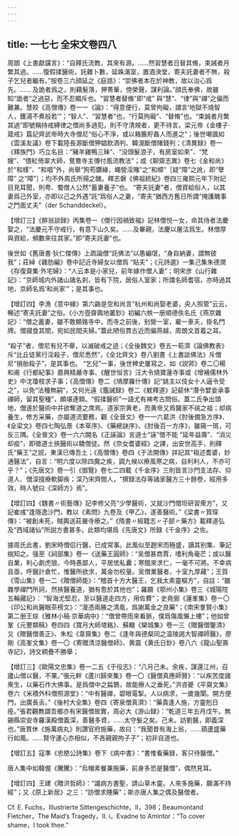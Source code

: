 ```yaml
---
---
---
```

title: 一七七 全宋文卷四八
---




周朗《上書獻讜言》：“自釋氏流教，其來有源。……然習慧者日替其脩，束誡者月繁其過。……復假揉醫術，託雜卜數，延姝滿室，置酒浹堂，寄夫託妻者不無，殺子乞兒者繼有。”按卷三六顔延之《庭誥》：“崇佛者本在於神教，故以治心爲先。…… 及詭者爲之，則藉髮落，狎菁華，傍榮聲，謀利論。”顔氏奉佛，故雖知“詭者”之過惡，而不忍顯斥也。“習慧者替脩”即“戒” 與“慧”、“律”與“禪”之偏而難兼。慧皎《高僧傳》卷一一《論》：“得意便行，莫曾拘礙，謂言‘地獄不燒智人，鑊湯不煮般若’”；“智人”、“習慧者”也，“行莫拘礙”、“替脩”也。“束誠者月繁其過”即號稱持戒縛律之僧尚多過犯，則不守清規者，更不待言。梁元帝《金樓子·箴戒》篇記齊武帝時大寺僧尼“俗心不淨，或以箱簏貯姦人而進之”；後世嘲諷如《雲溪友議》卷下載陸長源斷僧狎娼飲酒判、韓滉斷僧賭錢判；《清異録》卷一《釋族門》巧立名目：“豬羊雞鴨三昧”、“没頭髮浪子，有房室如來”、“梵嫂”、“偎紅倚翠大師，鴛鴦寺主傳付風流教法”；或《聊齋志異》卷七《金和尚》於“和樣”、“和唱”外，尚舉“狗苟鑽緣，蠅營淫賭”之“和幛”［疑“障”之訛，即“孽障” 之“障”］；均不外周氏所揚之醜。釋志磐《佛祖統紀》卷四三雍熙元年下附記目見耳聞，則粤、蜀僧人公然“蓄妻養子”也。 “寄夫託妻”者，僧資給俗人，以其妻爲己外室，亦即以己之外遇“託”爲俗人之妻，“寄夫”猶西方舊日所謂“掩護醜事之門面丈夫”（der Schanddeckel）。

【增訂三】《醉翁談録》丙集卷一《僧行因禍致福》記林僧悦一女，命其侍者法慶娶之，“法慶元不守戒行，有意下山久矣。……及畢親，法慶以屠沽爲生。林僧厚與資給，頻數來往其家。”即“寄夫託妻”也。

後世如《舊唐書·狄仁傑傳》上疏論僧“託佛法”以愚編氓，“身自納妻，謂無彼我”；莊綽《雞肋編》卷中記近寺婦女以僧爲 “貼夫”；《元詩選》一集己集朱德潤《存復齋集·外宅婦》：“人云本是小家兒，前年嫁作僧人妻”；明宋彦《山行雜記》：“京師城内外諸山諸名剎，皆有下院，居俗人室家；所謂名師耆宿，亦時過其地，京師名爲‘和尚家’”；是其事也。

【增訂四】李漁《意中緣》第六齣是空和尚言“杭州和尚娶老婆，央人照管”云云，暢述“寄夫託妻”之俗。《小方壺齋輿地叢鈔》初編六帙一册順德佚名氏《燕京雜記》：“僧之蓄妻，雖不敢顯臵寺中，而寺之前後，别營一室，雇一車夫，掛名門牌。僧寢食其間，宛如民間夫婦。”蓋此陋俗貫古近而偏燕越，周朗文首着之耳。

“殺子”者，僧尼有兒不舉，以滅破戒之迹；《全後魏文》卷五一荀濟《論佛教表》斥“比丘徒黨行淫殺子，僧尼悉然”，《全北齊文》卷八劉晝《上書詆佛法》斥僧尼“損胎殺子”，是其事也。 “乞兒”一事，後世稗史屢寫之，如《説郛》卷二〇楊和甫《行都紀事》嘉興精嚴寺事、《醒世恒言》汪大令燒寶蓮寺事或《增補儒林外史》中沈瓊枝求子事；《高僧傳》卷二《鳩摩羅什傳》記“姚主以伎女十人逼令受之”，以免“法種無嗣”，又何光遠《鑑誡録》卷二《躭釋道》記裴休“潛令嬖妾承事禪師，留其聖種”，頗堪連類。“假揉醫術”一語尤有裨考古問俗。蓋二氏争出頭地，僧遂於醫術中并欲奪道之席焉。道家宗黄老，而黄帝又爲醫家不祧之祖；却病養生，修方采藥，亦屬道流要務，觀《全晉文》卷一一六葛洪《肘後備急方序》、《全梁文》卷四七陶弘景《本草序》、《藥總訣序》、《肘後百一方序》，雖窺一斑，可反三隅。《全晉文》卷一六六闕名《正誣論》言道士“誣”僧不能 “延年益壽”、“消災却疫”，即徵道士挾醫術以驕僧徒。然《奈女耆婆經》之譯，出安世高手，則釋氏“藥王”之説，東漢已傳吾土；《高僧傳》卷四《于法開傳》詳記其“祖述耆婆，妙通醫法”，自言：“明六度以除四魔之疾，調九候以療風寒之病，自利利人，不亦可乎？”；《先唐文》卷一引《御覽》卷七二四載《千金序》三則皆言沙門支法存、仰道人、僧深擅療軟脚疾；深乃宋齊間人，“撰録法存等諸家醫方三十餘卷，經用多效，時人號曰《深師方》焉”。

【增訂四】《魏書〃術藝傳》記李修父亮“少學醫術，又就沙門僧坦研習衆方”，又記崔彧“逢隱逸沙門，教以《素問》九卷及《甲乙》，遂善醫術。”《梁書〃賀琛傳》：“被創未死，賊輿送莊嚴寺療之。”《隋書〃經籍志〃子部〃藥方》載釋道弘及“西域諸仙”所説方書甚多。此類均堪爲《先唐文》所録《千金序》之佐。

據周氏此書，劉宋時僧侣行醫，已成常事。此風似至趙宋而極盛，讀其别集、筆記揣知之。强至《祠部集》卷一《送藥王圓師》：“吴僧甚商賈，嗜利角毫芒；或以醫自業，利心劇虎狼。今時愚鄙人，平居恡私囊；寒餓來求仁，一毫不可將。不幸病且亟，呼醫計倉忙，惟醫所欲求，萬金勿校量。吴僧業醫者，十室九厚藏”；王質《雪山集》卷一二《贈僧師能》：“稽首十方大醫王，乞我太素靈樞方”，自註：“雖雜學禪門所訶，然挾醫養道，猶有愈於其他也”；羅願《鄂州小集》卷三《城陽院五輪藏記》： “智海尤堅忍，至以醫道走四方，用佐費”；史堯弼《蓮峯集》卷一〇《印公和尚醫眼茶榜文》：“漫憑兩腋之清風，爲謝萬金之良藥”；《南宋羣賢小集》第二册王琮《雅林小稿·京華病中》：“僧曾帶雨來看脈，僕爲傷風懶上樓”；他如曾鞏《元豐類稿》卷四四《寶月大師塔銘》、蘇轍《欒城集》卷一三《贈醫僧鑒清》又《贈醫僧善正》、朱松《韋齋集》卷二《逢年與德粲同之温陵謁大智禪師醫》，廖剛《高峯文集》卷一〇《寄贈清涼醫僧師》、黄震《黄氏日鈔》卷八六《龍山聖壽寺記》，詩文稠疊不勝舉；

【增訂三】《歐陽文忠集》卷一二五《于役志》：“八月己未。余疾，謀還江州，召廬山僧以醫，不果。”張元幹《蘆川歸來集》卷一〇《醫僧真應師贊》：“以疾苦度諸衆生，以藥石作大佛事。是爲僧中之扁鵲，故能療人之垂死。”洪咨夔《平齋文集》卷六《米積外科僧照源堂》：“中有醫禪，碧眼電掣。人以病求，一歲幾闑。開方便門，出廣長舌。”《後村大全集》卷四《寄泉僧真濟》：“藥貴逢人施，方靈剋日痊。”張君觀教謂吾鄉亦有宋醫僧故實，周必大《游山録》：“乾道三年五月戊午。無錫縣崇安寺羅漢殿僧義深，善醫多資，……太守髮之矣。己未。訪劉醫，即義深也。”唐貫休《施萬病丸》則讚官府施藥，故曰：“我聞昔有海上翁，……葫蘆盛藥行如風。……賢守運心亦相似，不吝親親拘子子”；初非自道也。

【增訂五】寇準《忠愍公詩集》卷下《病中書》：“書惟看藥録，客只待醫僧。”

唐人集中如韓偓《騰騰》：“烏帽素餐兼施藥，前身多恐是醫僧”，偶然見耳。

【增訂四】王建《贈洪哲師》：“識病方書聖，請山草木靈。人來多施藥，願滿不持經”；又《原上新居》之三：“訪僧求賤藥”；斯亦唐人集之偶及醫僧者。

Cf. E. Fuchs，Illustrierte Sittengeschichte，II，398；Beaumontand Fletcher，The Maid’s Tragedy，II. i，Evadne to Amintor：“To cover shame，I took thee.”